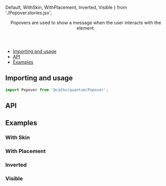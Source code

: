 


  Default,
  WithSkin,
  WithPlacement,
  Inverted,
  Visible
} from './Popover.stories.jsx';

<Meta title="Popover" component={Popover} />

<Header title="Popover">
    Popovers are used to show a message when the user interacts with the element.
</Header>

- [Importing and usage](#importing)
- [API](#api)
- [Examples](#examples)

## <a id="importing"></a>Importing and usage

```js
import Popover from '@catho/quantum/Popover';
```

<Canvas>
  <Story story={Default} />
</Canvas>

## <a id="api"></a>API

<ArgsTable of={Popover} />

## <a id="examples"></a>Examples

### With Skin  

<Canvas>
  <Story story={WithSkin} />
</Canvas>

### With Placement

<Canvas>
  <Story story={WithPlacement} />
</Canvas>

### Inverted

<Canvas>
  <Story story={Inverted} />
</Canvas>

### Visible

<Canvas>
  <Story story={Visible} />
</Canvas>